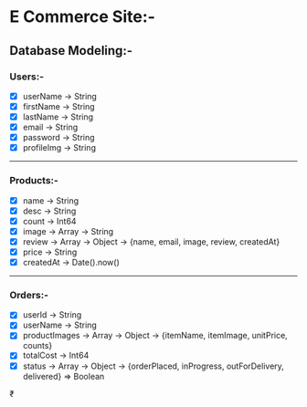 # E Commerce Site:-

## Database Modeling:-

### Users:-

- [x] userName -> String
- [x] firstName -> String
- [x] lastName -> String
- [x] email -> String
- [x] password -> String
- [x] profileImg -> String

---

### Products:-

- [x] name -> String
- [x] desc -> String
- [x] count -> Int64
- [x] image -> Array -> String
- [x] review -> Array -> Object -> {name, email, image, review, createdAt}
- [x] price -> String
- [x] createdAt -> Date().now()

---

### Orders:-

- [x] userId -> String
- [x] userName -> String
- [x] productImages -> Array -> Object -> {itemName, itemImage, unitPrice, counts}
- [x] totalCost -> Int64
- [x] status -> Array -> Object -> {orderPlaced, inProgress, outForDelivery, delivered} => Boolean

₹